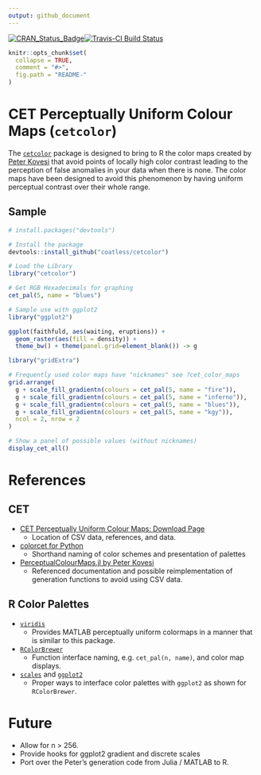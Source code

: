 ```yaml
---
output: github_document
---
```


<!-- README.md is generated from README.Rmd. Please edit that file -->
[![CRAN_Status_Badge](http://www.r-pkg.org/badges/version/cetcolor)](https://cran.r-project.org/package=cetcolor)[![Travis-CI Build Status](https://travis-ci.org/coatless/cetcolor.svg?branch=master)](https://travis-ci.org/coatless/cetcolor)

```r
knitr::opts_chunk$set(
  collapse = TRUE,
  comment = "#>",
  fig.path = "README-"
)
```


# CET Perceptually Uniform Colour Maps (`cetcolor`)

The [`cetcolor`](https://cran.r-project.org/package=cetcolor) package is designed
to bring to R the color maps created by [Peter Kovesi](http://peterkovesi.com/projects/colourmaps/) 
that avoid points of locally high color contrast leading to the perception of 
false anomalies in your data when there is none. The color maps have been
designed to avoid this phenomenon by having uniform perceptual contrast over
their whole range.

## Sample

```r
# install.packages("devtools")

# Install the package
devtools::install_github("coatless/cetcolor")
```

```r
# Load the Library
library("cetcolor")

# Get RGB Hexadecimals for graphing
cet_pal(5, name = "blues")

# Sample use with ggplot2
library("ggplot2")

ggplot(faithfuld, aes(waiting, eruptions)) +
  geom_raster(aes(fill = density)) +
  theme_bw() + theme(panel.grid=element_blank()) -> g

library("gridExtra")

# Frequently used color maps have "nicknames" see ?cet_color_maps 
grid.arrange(
  g + scale_fill_gradientn(colours = cet_pal(5, name = "fire")),
  g + scale_fill_gradientn(colours = cet_pal(5, name = "inferno")),
  g + scale_fill_gradientn(colours = cet_pal(5, name = "blues")),
  g + scale_fill_gradientn(colours = cet_pal(5, name = "kgy")),
  ncol = 2, nrow = 2
)
```

```r
# Show a panel of possible values (without nicknames)
display_cet_all()
```

# References

## CET 

- [CET Perceptually Uniform Colour Maps: Download Page](http://peterkovesi.com/projects/colourmaps/)
    - Location of CSV data, references, and data.
- [colorcet for Python](https://github.com/bokeh/colorcet)
    - Shorthand naming of color schemes and presentation of palettes
- [PerceptualColourMaps.jl by Peter Kovesi](https://github.com/peterkovesi/PerceptualColourMaps.jl)
    - Referenced documentation and possible reimplementation of generation 
      functions to avoid using CSV data.

## R Color Palettes

- [`viridis`](https://github.com/sjmgarnier/viridis)
    - Provides MATLAB perceptually uniform colormaps in a manner that is similar to this package.
- [`RColorBrewer`](https://github.com/cran/RColorBrewer)
    - Function interface naming, e.g. `cet_pal(n, name)`, and color map displays.
- [`scales`](https://github.com/hadley/scales/blob/646b6a433e6f7106bed4173569898fac409d22b5/R/pal-brewer.r) and [`ggplot2`](https://github.com/tidyverse/ggplot2/blob/f6f9f9de41c48382c70cbccc253db198e3cdc128/R/scale-brewer.r)
    - Proper ways to interface color palettes with `ggplot2` as shown for `RColorBrewer`.


# Future

- Allow for n > 256.
- Provide hooks for ggplot2 gradient and discrete scales
- Port over the Peter's generation code from Julia / MATLAB to R.
